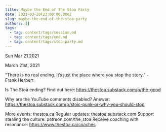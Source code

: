 ```yaml
---
title: Maybe the End of The Stoa Party
date: 2021-03-20T23:00:00.000Z
slug: maybe-the-end-of-the-stoa-party
authors: []
tags:
  - tag: content/tags/session.md
  - tag: content/tags/end.md
  - tag: content/tags/stoa-party.md
---
```






Sun Mar 21 2021

March 21st, 2021

“There is no real ending. It’s just the place where you stop the story.” - Frank Herbert

Is The Stoa ending? Find out here: https://thestoa.substack.com/p/the-good

Why are the YouTube comments disabled? Answer: https://thestoa.substack.com/p/stoic-punk-or-why-you-should-stop

More events: thestoa.ca
Regular updates: thestoa.substack.com
Support stealing the culture: patreon.com/the_stoa
Receive coaching with resonance: https://www.thestoa.ca/coaches



